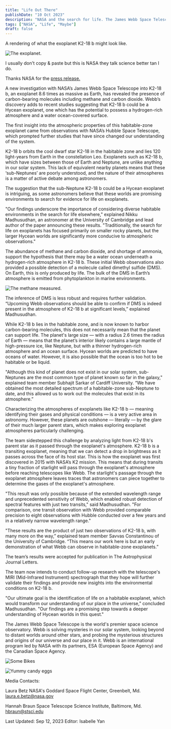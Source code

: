 ```yaml
---
title: "Life Out There"
publishDate: "10 Oct 2023"
description: "NASA and the search for life. The James Webb Space Telescope continues to impress."
tags: ["NASA", "Life", "Maybe"]
draft: false
---
```


A rendering of what the exoplanet K2-18 b might look like.

<Image src={exo} alt="The exoplanet."/>

I usually don't copy & paste but this is NASA they talk science better tan I do.

Thanks NASA for the [press release.](https://www.nasa.gov/goddard/2023/webb-discovers-methane-carbon-dioxide-in-atmosphere-of-k2-18b)

A new investigation with NASA’s James Webb Space Telescope into K2-18 b, an exoplanet 8.6 times as massive as Earth, has revealed the presence of carbon-bearing molecules including methane and carbon dioxide. Webb’s discovery adds to recent studies suggesting that K2-18 b could be a Hycean exoplanet, one which has the potential to possess a hydrogen-rich atmosphere and a water ocean-covered surface.

The first insight into the atmospheric properties of this habitable-zone exoplanet came from observations with NASA’s Hubble Space Telescope, which prompted further studies that have since changed our understanding of the system.

K2-18 b orbits the cool dwarf star K2-18 in the habitable zone and lies 120 light-years from Earth in the constellation Leo. Exoplanets such as K2-18 b, which have sizes between those of Earth and Neptune, are unlike anything in our solar system. This lack of equivalent nearby planets means that these ‘sub-Neptunes’ are poorly understood, and the nature of their atmospheres is a matter of active debate among astronomers.

The suggestion that the sub-Neptune K2-18 b could be a Hycean exoplanet is intriguing, as some astronomers believe that these worlds are promising environments to search for evidence for life on exoplanets.

"Our findings underscore the importance of considering diverse habitable environments in the search for life elsewhere," explained Nikku Madhusudhan, an astronomer at the University of Cambridge and lead author of the paper announcing these results. "Traditionally, the search for life on exoplanets has focused primarily on smaller rocky planets, but the larger Hycean worlds are significantly more conducive to atmospheric observations."

The abundance of methane and carbon dioxide, and shortage of ammonia, support the hypothesis that there may be a water ocean underneath a hydrogen-rich atmosphere in K2-18 b. These initial Webb observations also provided a possible detection of a molecule called dimethyl sulfide (DMS). On Earth, this is only produced by life. The bulk of the DMS in Earth’s atmosphere is emitted from phytoplankton in marine environments.

<Image src={methane} alt="The methane measured."/>

The inference of DMS is less robust and requires further validation. “Upcoming Webb observations should be able to confirm if DMS is indeed present in the atmosphere of K2-18 b at significant levels,” explained Madhusudhan.

While K2-18 b lies in the habitable zone, and is now known to harbor carbon-bearing molecules, this does not necessarily mean that the planet can support life. The planet's large size — with a radius 2.6 times the radius of Earth — means that the planet’s interior likely contains a large mantle of high-pressure ice, like Neptune, but with a thinner hydrogen-rich atmosphere and an ocean surface. Hycean worlds are predicted to have oceans of water. However, it is also possible that the ocean is too hot to be habitable or be liquid.

"Although this kind of planet does not exist in our solar system, sub-Neptunes are the most common type of planet known so far in the galaxy," explained team member Subhajit Sarkar of Cardiff University. “We have obtained the most detailed spectrum of a habitable-zone sub-Neptune to date, and this allowed us to work out the molecules that exist in its atmosphere.”

Characterizing the atmospheres of exoplanets like K2-18 b — meaning identifying their gases and physical conditions — is a very active area in astronomy. However, these planets are outshone — literally — by the glare of their much larger parent stars, which makes exploring exoplanet atmospheres particularly challenging.

The team sidestepped this challenge by analyzing light from K2-18 b's parent star as it passed through the exoplanet's atmosphere. K2-18 b is a transiting exoplanet, meaning that we can detect a drop in brightness as it passes across the face of its host star. This is how the exoplanet was first discovered in 2015 with NASA’s K2 mission. This means that during transits a tiny fraction of starlight will pass through the exoplanet's atmosphere before reaching telescopes like Webb. The starlight's passage through the exoplanet atmosphere leaves traces that astronomers can piece together to determine the gases of the exoplanet's atmosphere.

"This result was only possible because of the extended wavelength range and unprecedented sensitivity of Webb, which enabled robust detection of spectral features with just two transits," said Madhusudhan. "For comparison, one transit observation with Webb provided comparable precision to eight observations with Hubble conducted over a few years and in a relatively narrow wavelength range."

"These results are the product of just two observations of K2-18 b, with many more on the way,” explained team member Savvas Constantinou of the University of Cambridge. “This means our work here is but an early demonstration of what Webb can observe in habitable-zone exoplanets.”

The team’s results were accepted for publication in The Astrophysical Journal Letters.

The team now intends to conduct follow-up research with the telescope's MIRI (Mid-Infrared Instrument) spectrograph that they hope will further validate their findings and provide new insights into the environmental conditions on K2-18 b.

"Our ultimate goal is the identification of life on a habitable exoplanet, which would transform our understanding of our place in the universe," concluded Madhusudhan. "Our findings are a promising step towards a deeper understanding of Hycean worlds in this quest."

The James Webb Space Telescope is the world's premier space science observatory. Webb is solving mysteries in our solar system, looking beyond to distant worlds around other stars, and probing the mysterious structures and origins of our universe and our place in it. Webb is an international program led by NASA with its partners, ESA (European Space Agency) and the Canadian Space Agency.

<Image src={bikes} width={1600} height={1200} alt="Some Bikes" />

<Image
  src="https://res.cloudinary.com/paulapplegate-com/image/upload/v1711839811/candy-eggs.jpg"
  width={800}
  height={600}
  alt="Yummy candy eggs"
/>

Media Contacts:

Laura Betz
NASA's Goddard Space Flight Center, Greenbelt, Md.
laura.e.betz@nasa.gov

Hannah Braun
Space Telescope Science Institute, Baltimore, Md.
hbraun@stsci.edu

Last Updated: Sep 12, 2023
Editor: Isabelle Yan


